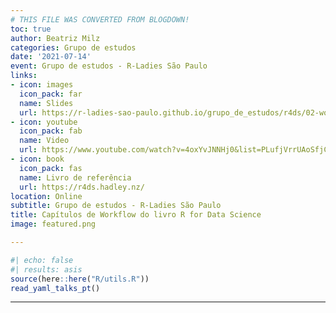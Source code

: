 ```yaml
---
# THIS FILE WAS CONVERTED FROM BLOGDOWN!
toc: true
author: Beatriz Milz
categories: Grupo de estudos
date: '2021-07-14'
event: Grupo de estudos - R-Ladies São Paulo
links:
- icon: images
  icon_pack: far
  name: Slides
  url: https://r-ladies-sao-paulo.github.io/grupo_de_estudos/r4ds/02-workflow/index.html
- icon: youtube
  icon_pack: fab
  name: Video
  url: https://www.youtube.com/watch?v=4oxYvJNNHj0&list=PLufjVrrUAoSfjC0wmcLhKRS-hjd4nPGdD
- icon: book
  icon_pack: fas
  name: Livro de referência
  url: https://r4ds.hadley.nz/
location: Online
subtitle: Grupo de estudos - R-Ladies São Paulo
title: Capítulos de Workflow do livro R for Data Science
image: featured.png

---
```


```r
#| echo: false
#| results: asis
source(here::here("R/utils.R"))
read_yaml_talks_pt()
```


---


